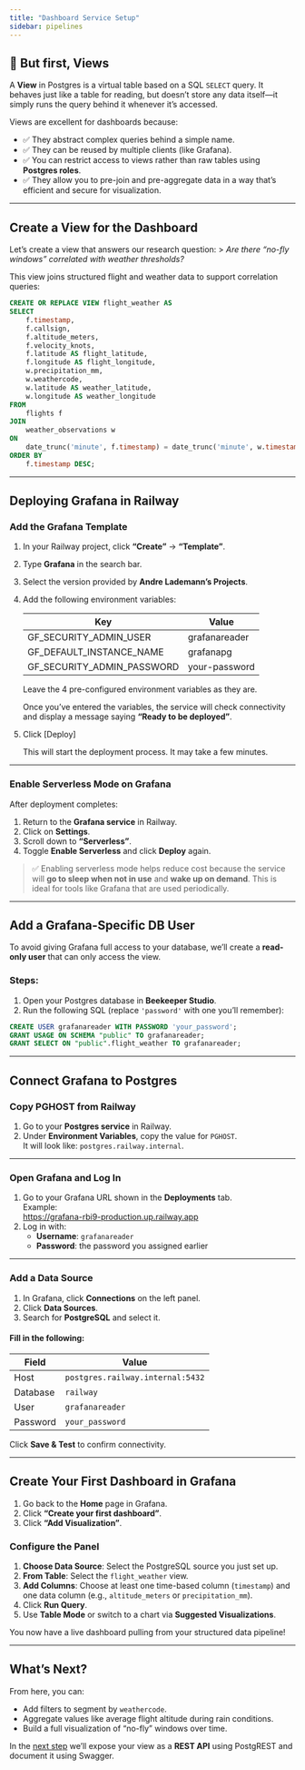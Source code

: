 ```yaml
---
title: "Dashboard Service Setup"
sidebar: pipelines
---
```


## 🌁 But first, Views

A **View** in Postgres is a virtual table based on a SQL `SELECT` query. It behaves just like a table for reading, but doesn't store any data itself—it simply runs the query behind it whenever it's accessed.

Views are excellent for dashboards because:

- ✅ They abstract complex queries behind a simple name.
- ✅ They can be reused by multiple clients (like Grafana).
- ✅ You can restrict access to views rather than raw tables using **Postgres roles**.
- ✅ They allow you to pre-join and pre-aggregate data in a way that’s efficient and secure for visualization.

---

## Create a View for the Dashboard

Let’s create a view that answers our research question:
> _Are there “no-fly windows” correlated with weather thresholds?_

This view joins structured flight and weather data to support correlation queries:

```sql
CREATE OR REPLACE VIEW flight_weather AS
SELECT
    f.timestamp,
    f.callsign,
    f.altitude_meters,
    f.velocity_knots,
    f.latitude AS flight_latitude,
    f.longitude AS flight_longitude,
    w.precipitation_mm,
    w.weathercode,
    w.latitude AS weather_latitude,
    w.longitude AS weather_longitude
FROM
    flights f
JOIN
    weather_observations w
ON
    date_trunc('minute', f.timestamp) = date_trunc('minute', w.timestamp)
ORDER BY
    f.timestamp DESC;
```

---

## Deploying Grafana in Railway

### Add the Grafana Template

1. In your Railway project, click **"Create"** → **"Template"**.
2. Type **Grafana** in the search bar.
3. Select the version provided by **Andre Lademann's Projects**.

4. Add the following environment variables:

    | Key                        | Value           |
    |----------------------------|-----------------|
    | GF_SECURITY_ADMIN_USER     | grafanareader   |
    | GF_DEFAULT_INSTANCE_NAME   | grafanapg       |
    | GF_SECURITY_ADMIN_PASSWORD | your-password   |

    Leave the 4 pre-configured environment variables as they are.

    Once you’ve entered the variables, the service will check connectivity and display a message saying **"Ready to be deployed"**.

5. Click [Deploy]

    This will start the deployment process. It may take a few minutes.

---

### Enable Serverless Mode on Grafana

After deployment completes:

1. Return to the **Grafana service** in Railway.
2. Click on **Settings**.
3. Scroll down to **"Serverless"**.
4. Toggle **Enable Serverless** and click **Deploy** again.

> ✅ Enabling serverless mode helps reduce cost because the service will **go to sleep when not in use** and **wake up on demand**. This is ideal for tools like Grafana that are used periodically.

---

## Add a Grafana-Specific DB User

To avoid giving Grafana full access to your database, we’ll create a **read-only user** that can only access the view.

### Steps:

1. Open your Postgres database in **Beekeeper Studio**.
2. Run the following SQL (replace `'password'` with one you’ll remember):

```sql
CREATE USER grafanareader WITH PASSWORD 'your_password';
GRANT USAGE ON SCHEMA "public" TO grafanareader;
GRANT SELECT ON "public".flight_weather TO grafanareader;
```

---

## Connect Grafana to Postgres

### Copy PGHOST from Railway

1. Go to your **Postgres service** in Railway.
2. Under **Environment Variables**, copy the value for `PGHOST`.  
    It will look like: `postgres.railway.internal`.

---

### Open Grafana and Log In

1. Go to your Grafana URL shown in the **Deployments** tab.  
   Example:  
   [https://grafana-rbi9-production.up.railway.app](https://grafana-rbi9-production.up.railway.app)
2. Log in with:
   - **Username**: `grafanareader`
   - **Password**: the password you assigned earlier

---

### Add a Data Source

1. In Grafana, click **Connections** on the left panel.
2. Click **Data Sources**.
3. Search for **PostgreSQL** and select it.

#### Fill in the following:

| Field     | Value                                 |
|-----------|---------------------------------------|
| Host      | `postgres.railway.internal:5432`      |
| Database  | `railway`                             |
| User      | `grafanareader`                       |
| Password  | `your_password`                       |

Click **Save & Test** to confirm connectivity.

---

## Create Your First Dashboard in Grafana

1. Go back to the **Home** page in Grafana.
2. Click **“Create your first dashboard”**.
3. Click **“Add Visualization”**.

### Configure the Panel

1. **Choose Data Source**: Select the PostgreSQL source you just set up.
2. **From Table**: Select the `flight_weather` view.
3. **Add Columns**: Choose at least one time-based column (`timestamp`) and one data column (e.g., `altitude_meters` or `precipitation_mm`).
4. Click **Run Query**.
5. Use **Table Mode** or switch to a chart via **Suggested Visualizations**.

You now have a live dashboard pulling from your structured data pipeline!

---

## What’s Next?

From here, you can:

- Add filters to segment by `weathercode`.
- Aggregate values like average flight altitude during rain conditions.
- Build a full visualization of “no-fly” windows over time.

In the [next step](db-api-bridge-service.qmd) we’ll expose your view as a **REST API** using PostgREST and document it using Swagger.
